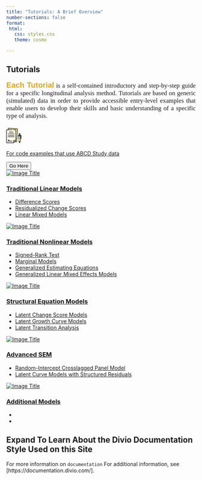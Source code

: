 ```yaml
---
title: "Tutorials: A Brief Overview"
number-sections: false
format:
 html:
   css: styles.css
   theme: cosmo

---
```


## <i class="bi bi-book"></i> Tutorials

::: {.grid}
::: {.g-col-8}
::: {style="text-align: justify; font-size: 1.2em; line-stretch: 1.0; font-family: Georgia, serif;"}
[**Each Tutorial**]{style="color: goldenrod; font-size: 1.2em; font-family: Verdana, sans-serif;"} is a self-contained introductory and step-by-step guide for a specific longitudinal analysis method. Tutorials are based on generic (simulated) data in order to provide accessible entry-level examples that enable users to develop their skills and basic understanding of a specific type of analysis.
:::
:::

::: {.g-col-4}
```{=html}
<link rel="stylesheet" href="https://maxcdn.bootstrapcdn.com/bootstrap/4.3.1/css/bootstrap.min.css">

<div class="section_our_solution">
  <div class="row">
    <div class="col-lg-12 col-md-12 col-sm-12">
      <div class="our_solution_category">
        <div class="solution_cards_box">
          <div class="solution_card">
            <div class="hover_color_bubble"></div>
            <div class="so_top_icon">
              <svg id="Layer_1" enable-background="new 0 0 512 512" height="50" viewBox="0 0 512 512" width="40" xmlns="http://www.w3.org/2000/svg">
                <g>
                  <g>
                    <g>
                      <g>
                        <path d="m47.478 452.317 295.441 19.76c5.511.369 10.277-3.8 10.645-9.31l28.393-424.517c.369-5.511-3.8-10.276-9.31-10.645l-295.441-19.76c-5.511-.369-10.276 3.8-10.645 9.31l-28.394 424.517c-.368 5.511 3.8 10.277 9.311 10.645z" fill="#fae19e" />
                      </g>
                      <g>
                        <g>
                          <g>
                            <g>
                              <g>
                                <path d="m17.5 504.177h226.14l79.96-79.605v-355.86c0-5.523-4.477-10-10-10h-296.1c-5.523 0-10 4.477-10 10v425.466c0 5.522 4.477 9.999 10 9.999z" fill="#fff9e9" />
                              </g>
                              <path d="m313.601 58.712h-40c5.523 0 10 4.477 10 10v355.861l-.258 40.078 40.258-40.078v-355.861c0-5.523-4.477-10-10-10z" fill="#fff4d6" />
                            </g>
                          </g>
                        </g>
                        <path d="m243.64 504.177v-70.253c0-5.523 4.477-10 10-10h69.96z" fill="#ffeec2" />
                      </g>
                    </g>
                    <g>
                      <path d="m468.636 248.58-33.372.165v-50.826c0-9.183 7.463-16.662 16.673-16.708h.007c9.217-.046 16.693 7.371 16.693 16.562v50.807z" fill="#fed23a" />
                      <path d="m451.96 504.177c-10.362-10.277-16.196-24.263-16.208-38.857l-.062-73.973c0-.644.524-1.169 1.171-1.173l30.038-.149c.647-.003 1.171.517 1.171 1.161l.062 74.079c.012 14.531-5.749 28.472-16.015 38.756z" fill="#54b1ff" />
                      <path d="m451.959 469.333h-.01c-14.434.072-26.14-11.542-26.14-25.935v-213.527c0-6.778 5.477-12.283 12.255-12.316l27.626-.137c6.826-.034 12.378 5.49 12.378 12.316v213.436c0 14.38-11.687 26.091-26.109 26.163z" fill="#fdf385" />
                      <path d="m465.69 217.417-23.769.118c6.037.79 10.708 5.94 10.708 12.198v213.437c0 9.823-5.455 18.397-13.507 22.87 3.79 2.115 8.164 3.317 12.826 3.293h.01c14.422-.072 26.109-11.783 26.109-26.163v-213.436c.001-6.826-5.551-12.351-12.377-12.317z" fill="#faee6e" />
                      <path d="m491.274 247.925-71.615.355c-7.305.036-13.226 5.968-13.226 13.248 0 7.281 5.921 13.153 13.226 13.117l58.389-.29v77.489c0 7.281 5.921 13.153 13.226 13.117 7.305-.036 13.226-5.968 13.226-13.248v-90.672c0-7.28-5.922-13.152-13.226-13.116z" fill="#54b1ff" />
                      <g>
                        <path d="m491.274 247.925-38.441.188-.167 26.311 25.381-.067v77.489c0 7.281 5.921 13.153 13.226 13.117 7.305-.036 13.226-5.968 13.226-13.248v-90.672c.001-7.282-5.921-13.154-13.225-13.118z" fill="#3da7ff" />
                      </g>
                    </g>
                  </g>
                  <g fill="#060606">
                    <path d="m373.147 20.122-295.44-19.761c-9.631-.638-17.984 6.665-18.629 16.293l-2.311 34.557h-39.267c-9.649 0-17.5 7.851-17.5 17.5v425.466c0 9.649 7.851 17.5 17.5 17.5h226.141c1.96 0 3.902-.801 5.292-2.185l34.138-33.987c.347.074.701.133 1.065.157l58.282 3.898c9.302.614 18.005-6.952 18.629-16.293l28.393-424.515c.639-9.528-6.766-17.993-16.293-18.63zm-122.006 465.902v-52.1c0-1.378 1.122-2.5 2.5-2.5h51.9zm94.939-23.757c-.244 1.51-1.131 2.286-2.66 2.327l-46.28-3.096 31.752-31.611c1.414-1.407 2.209-3.32 2.209-5.315v-355.86c0-9.649-7.851-17.5-17.5-17.5h-77.993c-9.697 0-9.697 15 0 15h77.993c1.379 0 2.5 1.122 2.5 2.5v347.712h-62.46c-9.649 0-17.5 7.851-17.5 17.5v62.753h-218.641c-1.378 0-2.5-1.122-2.5-2.5v-425.465c0-1.378 1.122-2.5 2.5-2.5h178.168c9.697 0 9.697-15 0-15h-123.868l2.244-33.556c.244-1.511 1.131-2.286 2.661-2.327l295.44 19.76c1.511.244 2.287 1.131 2.328 2.661z" />
                    <path d="m267.827 237.047h-204.553c-4.142 0-7.5 3.358-7.5 7.5s3.358 7.5 7.5 7.5h204.553c4.143 0 7.5-3.358 7.5-7.5s-3.357-7.5-7.5-7.5z" />
                    <path d="m267.827 289.332h-204.553c-4.142 0-7.5 3.358-7.5 7.5s3.358 7.5 7.5 7.5h204.553c4.143 0 7.5-3.358 7.5-7.5s-3.357-7.5-7.5-7.5z" />
                    <path d="m55.774 192.262c0 4.142 3.358 7.5 7.5 7.5h204.553c4.143 0 7.5-3.358 7.5-7.5s-3.357-7.5-7.5-7.5h-204.553c-4.142 0-7.5 3.358-7.5 7.5z" />
                    <path d="m91.807 139.977c0 4.142 3.358 7.5 7.5 7.5h132.487c4.142 0 7.5-3.358 7.5-7.5s-3.358-7.5-7.5-7.5h-132.487c-4.142 0-7.5 3.358-7.5 7.5z" />
                    <path d="m194.755 438.787c-13.489.036-26.978.065-40.467.086-4.534.007-9.067.013-13.6.016-8.215.006-13.75-1.643-15.59-10.679-1.556-7.64-12.364-6.613-14.464 0-5.19 16.337-13.774 9.936-18.582-1.053-4.797-10.963-6.027-23.233-8.122-34.9-1.54-8.573-14.506-6.17-14.732 1.994-.298 10.751-1.302 21.331-4.031 31.758-2.815 10.758-7.034 21.097-11.222 31.376-3.651 8.961 10.867 12.816 14.464 3.988 3.711-9.108 7.427-18.266 10.193-27.714 5.14 12.36 15.774 26.34 30.927 18.101 2.819-1.533 5.452-3.712 7.763-6.253 7.88 9.106 19.609 8.388 30.584 8.375 15.627-.02 31.254-.054 46.881-.095 9.649-.025 9.667-15.025-.002-15z" />
                    <path d="m505.932 246.439c-3.897-3.878-9.255-5.867-14.695-6.014l-5.668.028v-10.719c0-6.529-3.878-13.427-9.433-16.862v-15.098c0-31.069-48.372-30.934-48.372.146v15.1c-5.659 3.498-9.455 9.741-9.455 16.852v10.982c-24.966 1.7-25.037 39.745.028 41.232.16 33.575.152 66.6-.028 100.737-.049 9.414 14.949 9.966 15 .079.18-34.166.188-67.22.029-100.823l37.211-.185s-.048 110.848-.048 160.784c0 24.338-37.219 24.5-37.219-.253l.013-13.677c.585-9.68-14.387-10.583-14.973-.904v12.834c0 11 3.402 20.316 9.988 26.869.586 15.693 7.198 30.878 18.369 41.956 3.205 3.18 7.642 2.208 10.744-.182 11.365-11.385 17.769-26.394 18.169-42.414 4.951-4.931 9.908-9.896 9.908-26.896l.006-68.351c12.97 3.689 26.494-6.348 26.494-19.946v-90.672c0-5.523-2.155-10.709-6.068-14.603zm-72.623-5.727v-10.841c0-2.219 1.523-4.08 3.573-4.633l30.025-.149c.84.208 1.615.605 2.243 1.231.915.911 1.419 2.123 1.419 3.414v10.794zm18.671-52c4.604 0 9.155 4.514 9.155 9.062v12.166l-18.372.091v-12.111c.001-5.053 4.133-9.183 9.217-9.208zm-.011 303.901c-3.487-4.942-6.009-10.531-7.417-16.406 2.322.503 4.674.765 7.027.765 2.627 0 5.253-.326 7.839-.957-1.374 5.964-3.892 11.587-7.449 16.598zm45.031-140.899c0 7.101-11.452 7.66-11.452.131 0 0 .013-70.974.021-77.48.005-4.196-3.483-7.509-7.558-7.509l-58.389.29c-7.242 0-7.073-11.331.074-11.366l71.615-.355c3.463.295 5.359 2.168 5.688 5.617v90.672z" />
                  </g>
                </g>
              </svg>
            </div>
            <div class="solu_description">
            <a href="./Tutorials.qmd">
              <p>
                For code examples that use ABCD Study data
              </p>
              <button type="button" class="read_more_btn"> 
              Go Here</button>
            </div>
          </div>
          </div>
          </div>
        </div>
      </div>
    </div>
```
:::
:::



```{=html}
<section class="light">
	<div class="container py-2">
		<article class="postcard light blue">
			<a class="postcard__img_link" href="#">
				<img class="postcard__img" src="https://picsum.photos/1000/1000" alt="Image Title" />
			</a>
			<div class="postcard__text t-dark">
				<h1 class="postcard__title blue"><a href="#">Traditional Linear Models</a></h1>
				<div class="postcard__bar"></div>
				<ul class="postcard__tagbox">
					<li class="tag__item play blue">
						<a href="./1_Tutorials_DifferenceScores.qmd"><i class="fas fa-play mr-2"></i>Difference Scores</a>
						</li>
					<li class="tag__item play blue">
						<a href="./2_Tutorials_ResidualizedChangeScores.qmd"><i class="fas fa-play mr-2"></i>Residualized Change Scores</a>
						</li>
					<li class="tag__item play blue">
						<a href="./3_Tutorials_LinearMixedModels.qmd"><i class="fas fa-play mr-2"></i>Linear Mixed Models</a>
					</li>
				</ul>
			</div>
		</article>
		<article class="postcard light red">
			<a class="postcard__img_link" href="#">
				<img class="postcard__img" src="https://picsum.photos/501/500" alt="Image Title" />	
			</a>
			<div class="postcard__text t-dark">
				<h1 class="postcard__title red"><a href="#">Traditional Nonlinear Models</a></h1>
				<div class="postcard__bar"></div>
				<div class="postcard__preview-txt">
				<ul class="postcard__tagbox">
				  <li class="tag__item play blue">
						<a href="./4_Tutorials_SignedRankTest.qmd"><i class="fas fa-play mr-2"></i>Signed-Rank
						Test</a>
						</li>
					<li class="tag__item play blue">
						<a href="./5_Tutorials_MarginalModels.qmd"><i class="fas fa-play mr-2"></i>Marginal Models</a>
						</li>
						<li class="tag__item play blue">
						<a href="./6_Tutorials_GeneralizedEstimatingEquations.qmd"><i class="fas fa-play
						mr-2"></i>Generalized
						Estimating Equations</a>
						</li>
						<li class="tag__item play blue">
						<a href="./7_Tutorials_GeneralizedLinearMixedEffectsModels.qmd"><i class="fas fa-play
						mr-2"></i>Generalized Linear
						Mixed Effects Models</a>
						</li>
				</ul>
			</div>
		</article>
		<article class="postcard light red">
			<a class="postcard__img_link" href="#">
				<img class="postcard__img" src="https://picsum.photos/601/600" alt="Image Title" />	
			</a>
			<div class="postcard__text t-dark">
				<h1 class="postcard__title red"><a href="#">Structural Equation Models</a></h1>
				<div class="postcard__bar"></div>
				<div class="postcard__preview-txt">
				<ul class="postcard__tagbox">
				  <li class="tag__item play blue">
						<a href="./9_Tutorials_LatentChangeScoresModels.qmd"><i class="fas fa-play
						mr-2"></i>Latent Change Score Models</a>
						</li>
					<li class="tag__item play blue">
						<a href="./10_Tutorials_LatentGrowthCurveModels.qmd"><i class="fas fa-play
						mr-2"></i>Latent Growth Curve Models</a>
						</li>
					<li class="tag__item play blue">
						<a href=""><i class="fas fa-play
						mr-2"></i>Latent Transition Analysis</a>
						</li>
				</ul>
			</div>
		</article>
		<article class="postcard light red">
			<a class="postcard__img_link" href="#">
				<img class="postcard__img" src="https://picsum.photos/500/653" alt="Image Title" />	
			</a>
			<div class="postcard__text t-dark">
				<h1 class="postcard__title red"><a href="#">Advanced SEM</a></h1>
				<div class="postcard__bar"></div>
				<div class="postcard__preview-txt">
				<ul class="postcard__tagbox">
				  <li class="tag__item play blue">
						<a href="./15_Tutorials_RandomInterceptCrosslaggedPanelModels.qmd"><i class="fas fa-play
						mr-2"></i>Random-Intercept Crosslagged Panel Model</a>
						</li>
						<li class="tag__item play blue">
						<a href="./16_Tutorials_LatentCurveModelsStructuredResiduals.qmd"><i class="fas fa-play
						mr-2"></i>Latent Curve Models with Structured Residuals</a>
						</li>
				</ul>
			</div>
		</article>
		<article class="postcard light red">
			<a class="postcard__img_link" href="#">
				<img class="postcard__img" src="https://picsum.photos/801/800" alt="Image Title" />	
			</a>
			<div class="postcard__text t-dark">
				<h1 class="postcard__title red"><a href="#">Additional Models</a></h1>
				<div class="postcard__bar"></div>
				<div class="postcard__preview-txt">
				<ul class="postcard__tagbox">
				  <li class="tag__item"><i class="fas fa-tag mr-2"></i></li>
					<li class="tag__item"><i class="fas fa-clock mr-2"></i></li>
				</ul>
			</div>
		</article>
		
	</div>
</section>
```

::: {.callout-note collapse="true" title="Add Title"}
## Expand To Learn About the Divio Documentation Style Used on this Site

For more information on `documentation`
For additional information, see [https://documentation.divio.com/].
:::

